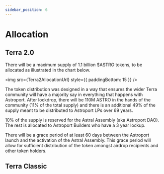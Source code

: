 ```yaml
---
sidebar_position: 6
---
```




# Allocation

## Terra 2.0 

There will be a maximum supply of 1.1 billion $ASTRO tokens, to be allocated as illustrated in the chart below.

<img src={Terra2AllocationUrl} style={{ paddingBottom: 15 }} />

The token distribution was designed in a way that ensures the wider Terra community will have a majority say in everything that happens with Astroport. After lockdrop, there will be 110M ASTRO in the hands of the community (11% of the total supply) and there is an additional 49% of the supply meant to be distributed to Astroport LPs over 69 years.

10% of the supply is reserved for the Astral Assembly (aka Astroport DAO). The rest is allocated to Astroport Builders who have a 3 year lockup.

<Admonition type="info" title="NOTE">
There will be a grace period of at least 60 days between the Astroport launch and the activation of the Astral Assembly. This grace period will allow for sufficient distribution of the token amongst airdrop recipients and other token holders.

</Admonition>

## Terra Classic 